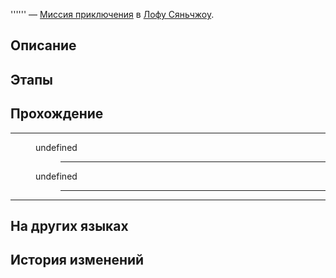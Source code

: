 {{Дополнить|Диалоги.}}
{{Миссия Инфобокс
|id              = 4040244
|Название        = 
|Изображение     = Миссия Освоения .png
|Тип             = Миссия приключения
|События         = 
|Глава           = 
|Условия         = Завершена [[Миссия Освоения]] ''[[Ветвистые рога и спутанные корни]]''
|Персонажи       = Девушка, похожая на ремесленницу; Лэйли; Парень, похожий на пилота; Первопроходец; Сэньсэнь
|СтартЛокация    = [[Лофу Сяньчжоу]] — [[Комиссия по ремёслам]]
|Локации         = Комиссия по ремёслам
|Предыдущая      = 
|Следующая       = 
|Награды         = Журнал приключений*2
}}
'''''' — [[Миссия приключения]] в [[Лофу Сяньчжоу]].

==Описание==
{{Описание|<!--официальное описание из Перекрёстка судеб-->}}

==Этапы==


==Прохождение==
{{Дополнить}}

----
<!--Unknown TalkSentence: 404030097-->
<!--Unknown TalkSentence: 404030098-->
:{{Диалог|Стрелка}} undefined
:<!--Unknown TalkSentence: 404030100-->
:<!--Unknown TalkSentence: 404030105-->
:<!--Unknown TalkSentence: 404030106-->
:<!--Unknown TalkSentence: 404030107-->
::----
:{{Диалог|Стрелка}} undefined
:<!--Unknown TalkSentence: 404030102-->
:<!--Unknown TalkSentence: 404030103-->
:<!--Unknown TalkSentence: 404030104-->
:<!--Unknown TalkSentence: 404030105-->
:<!--Unknown TalkSentence: 404030106-->
:<!--Unknown TalkSentence: 404030107-->
::----
<!--Unknown TalkSentence: 404030100-->
<!--Unknown TalkSentence: 404030105-->
<!--Unknown TalkSentence: 404030106-->
<!--Unknown TalkSentence: 404030107-->
----
{{Диалог Конец}}

==На других языках==
{{На других языках
|en   = 
|zhs  = 
|zht  = 
|ja   = 
|ko   = 
|es   = 
|fr   = 
|ru   = 
|th   = 
|vi   = 
|de   = 
|id   = 
|pt   = 
}}

==История изменений==
{{История изменений|2.7}}
